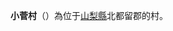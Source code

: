 {{日本町村|
自治體名=小菅|
町村=村|
圖像=[[File:View_of_Kosuge_Village.jpg|240px]]|
圖像說明=小菅村的中心城區|
町村章=|
日文原名=小菅村|
平假名=こすげむら|
羅馬字拼音=Kosuge-mura|
都道府縣=山梨縣|
支廳=|
郡=北都留郡|
編號=19442-5|
面積=52.65|
邊界未定=|
人口=948|
統計時間=2007年5月1日|
自治體=[[上野原市|上野原市]]、[[大月市|大月市]]、[[甲州市|甲州市]]、[[丹波山村|丹波山村]]<br />[[東京都|東京都]]：[[奧多摩町|奧多摩町]]|
樹=|
花=|
其他象徵物=|
其他象徵=|
郵遞區號=409-0211|
所在地=北都留郡小菅村4698番地 |
電話號碼=428-87-0111|
外部連結=http://www.vill.kosuge.yamanashi.jp/ |
經度= |
緯度= |
地圖=|
參考資料= |
}}
'''小菅村'''（{{jpn|j=小菅村|hg=こすげむら|rm=Kosuge mura|f=y}}）為位于[[山梨縣|山梨縣]]北都留郡的村。

{{山梨縣}}
{{Authority control}}
{{日本地理小作品}}